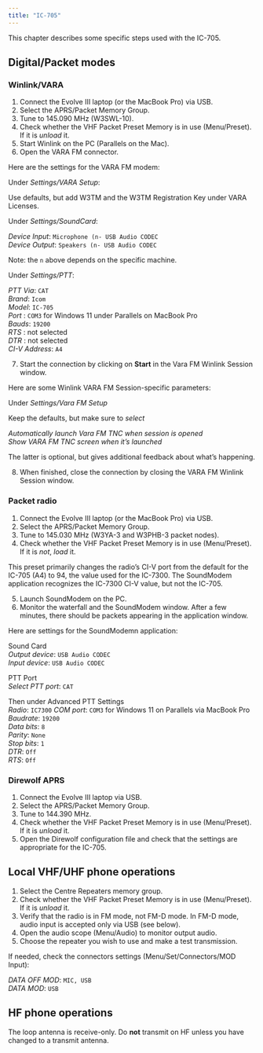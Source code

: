 ```yaml
---
title: "IC-705"
---
```


This chapter describes some specific steps used with the IC-705.

## Digital/Packet modes

### Winlink/VARA

1. Connect the Evolve III laptop (or the MacBook Pro) via USB.
2. Select the APRS/Packet Memory Group.
3. Tune to 145.090 MHz (W3SWL-10).
4. Check whether the VHF Packet Preset Memory is in use (Menu/Preset). If it is *unload* it.
5. Start Winlink on the PC (Parallels on the Mac).
6. Open the VARA FM connector.

::: {.callout-note}

Here are the settings for the VARA FM modem:

Under *Settings/VARA Setup*:

Use defaults, but add W3TM and the W3TM Registration Key under VARA Licenses.

Under *Settings/SoundCard*:

*Device Input*: `Microphone (n- USB Audio CODEC`</br>
*Device Output*: `Speakers (n- USB Audio CODEC`</br>

Note: the `n` above depends on the specific machine.

Under *Settings/PTT*:

*PTT Via*: `CAT`</br>
*Brand*: `Icom`</br>
*Model*: `IC-705`</br>
*Port* : `COM3` for Windows 11 under Parallels on MacBook Pro</br>
*Bauds*: `19200`</br>
*RTS* : not selected</br>
*DTR* : not selected</br>
*CI-V Address*: `A4`

:::

7. Start the connection by clicking on **Start** in the Vara FM Winlink Session window.

::: {.callout-note}

Here are some Winlink VARA FM Session-specific parameters:

Under *Settings/Vara FM Setup*

Keep the defaults, but make sure to *select*

*Automatically launch Vara FM TNC when session is opened*</br>
*Show VARA FM TNC screen when it's launched*

The latter is optional, but gives additional feedback about what's happening.

:::

8. When finished, close the connection by closing the VARA FM Winlink Session window.

### Packet radio

1. Connect the Evolve III laptop (or the MacBook Pro) via USB.
2. Select the APRS/Packet Memory Group.
3. Tune to 145.030 MHz (W3YA-3 and W3PHB-3 packet nodes).
4. Check whether the VHF Packet Preset Memory is in use (Menu/Preset). If it is *not*, *load* it.

::: {.callout-note}

This preset primarily changes the radio's CI-V port from the default for the IC-705 (A4) to 94, the value used for the IC-7300.
The SoundModem application recognizes the IC-7300 CI-V value, but not the IC-705.

:::

5. Launch SoundModem on the PC.
6. Monitor the waterfall and the SoundModem window. After a few minutes, there should be packets appearing in the application window.

::: {.callout-note}

Here are settings for the SoundModemn application:

Sound Card</br>
*Output device*: `USB Audio CODEC`</br>
*Input device*: `USB Audio CODEC`</br>

PTT Port</br>
*Select PTT port*: `CAT`

Then under Advanced PTT Settings</br>
*Radio*: `IC7300`
*COM port*: `COM3` for Windows 11 on Parallels via MacBook Pro</br>
*Baudrate*: `19200`</br>
*Data bits*: `8`</br>
*Parity*: `None`</br>
*Stop bits*: `1`</br>
*DTR*: `Off`</br>
*RTS*: `Off`

:::

### Direwolf APRS

1. Connect the Evolve III laptop via USB.
2. Select the APRS/Packet Memory Group.
3. Tune to 144.390 MHz.
4. Check whether the VHF Packet Preset Memory is in use (Menu/Preset). If it is *unload* it.
5. Open the Direwolf configuration file and check that the settings are appropriate for the IC-705.

## Local VHF/UHF phone operations

1. Select the Centre Repeaters memory group.
2. Check whether the VHF Packet Preset Memory is in use (Menu/Preset). If it is *unload* it.
3. Verify that the radio is in FM mode, not FM-D mode. In FM-D mode, audio input is accepted only via USB (see below).
3. Open the audio scope (Menu/Audio) to monitor output audio.
4. Choose the repeater you wish to use and make a test transmission.

::: {.callout-note}

If needed, check the connectors settings (Menu/Set/Connectors/MOD Input):

*DATA OFF MOD*: `MIC, USB`</br>
*DATA MOD*: `USB`

:::

## HF phone operations

::: {.callout-warning}

The loop antenna is receive-only.
Do **not** transmit on HF unless you have changed to a transmit antenna.

:::



